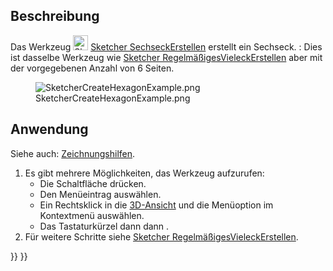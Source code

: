 <languages/>

{{Docnav/de
|[[Sketcher_CreatePentagon/de|FünfeckErstellen]]
|[[Sketcher_CreateHeptagon/de|SiebeneckErstellen]]
|[[Sketcher_Workbench/de|Sketcher]]
|IconL=Sketcher_CreatePentagon.svg
|IconR=Sketcher_CreateHeptagon.svg
|IconC=Workbench_Sketcher.svg
}}

{{GuiCommand/de
|Name=Sketcher CreateHexagon
|Name/de=Sketcher SechseckErstellen
|MenuLocation=Skizze → Geometrien → Sechseck
|Workbenches=[[Sketcher_Workbench/de|Sketcher]]
|Shortcut={{KEY|G}} {{KEY|P}} {{KEY|6}}
|Version=0.15
|SeeAlso=[[Sketcher_CreateRegularPolygon/de|Sketcher RegelmäßigesVieleckErstellen]]
}}

<span id="Description"></span>
==Beschreibung==

Das Werkzeug [[Image:Sketcher_CreateHexagon.svg|24px]] [[Sketcher_CreateHexagon/de|Sketcher SechseckErstellen]] erstellt ein Sechseck. {{Version/de|1.0}}: Dies ist dasselbe Werkzeug wie [[Sketcher_CreateRegularPolygon/de|Sketcher RegelmäßigesVieleckErstellen]] aber mit der vorgegebenen Anzahl von 6 Seiten.

[[Image:SketcherCreateHexagonExample.png‎]]

<span id="Usage"></span>
==Anwendung==

Siehe auch: [[Sketcher_Workbench/de#Zeichnungshilfen|Zeichnungshilfen]].

# Es gibt mehrere Möglichkeiten, das Werkzeug aufzurufen:
#* Die Schaltfläche {{Button|[[Image:Sketcher_CreateHexagon.svg|16px]] [[Sketcher_CreateHexagon/de|Sechseck]]}} drücken.
#* Den Menüeintrag {{MenuCommand|Skizze → Geometrien → [[Image:Sketcher_CreateHexagon.svg|16px]] Sechseck}} auswählen.
#* Ein Rechtsklick in die [[3D_View/de|3D-Ansicht]] und die Menüoption {{MenuCommand|[[Image:Sketcher_CreateHexagon.svg|16px]] Sechseck}} im Kontextmenü auswählen.
#* Das Tastaturkürzel {{KEY|G}} dann {{KEY|P}} dann {{KEY|6}}.
# Für weitere Schritte siehe [[Sketcher_CreateRegularPolygon/de#Anwendung|Sketcher RegelmäßigesVieleckErstellen]].


{{Docnav/de
|[[Sketcher_CreatePentagon/de|FünfeckErstellen]]
|[[Sketcher_CreateHeptagon/de|SiebeneckErstellen]]
|[[Sketcher_Workbench/de|Sketcher]]
|IconL=Sketcher_CreatePentagon.svg
|IconR=Sketcher_CreateHeptagon.svg
|IconC=Workbench_Sketcher.svg
}}

{{Sketcher_Tools_navi{{#translation:}}}}
{{Userdocnavi{{#translation:}}}}